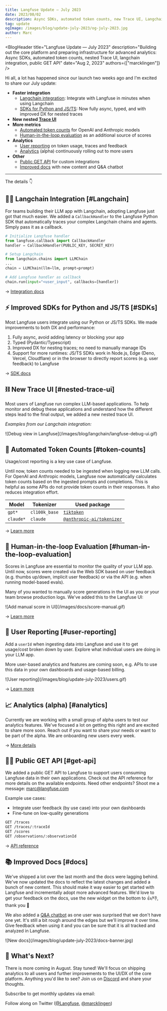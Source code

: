 ```yaml
---
title: Langfuse Update — July 2023
date: 2023/08/02
description: Async SDKs, automated token counts, new Trace UI, Langchain integration, public GET API, new reports, ...
tag: update
ogImage: /images/blog/update-july-2023/og-july-2023.jpg
author: Marc
---
```



<BlogHeader
  title="Langfuse Update — July 2023"
  description="Building out the core platform and preparing infrastructure for advanced analytics: Async SDKs, automated token counts, nested Trace UI, langchain integration, public GET API"
  date="Aug 2, 2023"
  authors={["marcklingen"]}
/>

Hi all, a lot has happened since our launch two weeks ago and I'm excited to share our July update:

- **Faster integration**
  - [Langchain integration](#langchain): Integrate with Langfuse in minutes when using Langchain
  - [SDKs for Python and JS/TS](#sdks): Now fully async, typed, and with improved DX for nested traces
- **New nested [Trace UI](#nested-trace-ui)**
- **More metrics**
  - [Automated token counts](#token-counts) for OpenAI and Anthropic models
  - [Human-in-the-loop evaluation](#human-in-the-loop-evaluation) as an additional source of scores
- **Analytics**
  - [User reporting](#user-reporting) on token usage, traces and feedback
  - [Analytics](#analytics) (alpha) continuously rolling out to more users
- **Other**
  - [Public GET API](#get-api) for custom integrations
  - [Improved docs](#docs) with new content and Q&A chatbot

---

The details 👇

## 🦜🔗 Langchain Integration [#Langchain]

For teams building their LLM app with Langchain, adopting Langfuse just got that much easier. We added a `CallbackHandler` to the Langfuse Python SDK that automatically traces your complex Langchain chains and agents. Simply pass it as a callback.

```python /callbacks=[handler]/
# Initialize Langfuse handler
from langfuse.callback import CallbackHandler
handler = CallbackHandler(PUBLIC_KEY, SECRET_KEY)

# Setup Langchain
from langchain.chains import LLMChain
...
chain = LLMChain(llm=llm, prompt=prompt)

# Add Langfuse handler as callback
chain.run(input="<user_input", callbacks=[handler])
```

→ [Integration docs](/docs/langchain)

## ⚡️ Improved SDKs for Python and JS/TS [#SDKs]

Most Langfuse users integrate using our Python or JS/TS SDKs. We made improvements to both DX and performance:

1. Fully async, avoid adding latency or blocking your app
2. Typed (Pydantic/Typescript)
3. Improved DX for nesting traces; no need to manually manage IDs
4. Support for more runtimes: JS/TS SDKs work in Node.js, Edge (Deno, Vercel, Cloudflare) or in the browser to directly report scores (e.g. user feedback) to Langfuse

→ [SDK docs](/docs/sdk)

## ⛓️ New Trace UI [#nested-trace-ui]

Most users of Langfuse run complex LLM-based applications. To help monitor and debug these applications and understand how the different steps lead to the final output, we added a new nested trace UI.

_Examples from our Langchain integration:_

<Frame>
  ![Debug view in Langfuse](/images/blog/langchain/langfuse-debug-ui.gif)
</Frame>

## 🧮 Automated Token Counts [#token-counts]

Usage/cost reporting is a key use case of Langfuse.

Until now, token counts needed to be ingested when logging new LLM calls. For OpenAI and Anthropic models, Langfuse now automatically calculates token counts based on the ingested prompts and completions. This is helpful as some APIs do not provide token counts in their responses. It also reduces integration effort.

| Model     | Tokenizer     | Used package                                                                       |
| --------- | ------------- | ---------------------------------------------------------------------------------- |
| `gpt*`    | `cl100k_base` | [`tiktoken`](https://www.npmjs.com/package/tiktoken)                               |
| `claude*` | `claude`      | [`@anthropic-ai/tokenizer`](https://www.npmjs.com/package/@anthropic-ai/tokenizer) |

→ [Learn more](/docs/model-usage-and-cost)

## 🌟 Human-in-the-loop Evaluation [#human-in-the-loop-evaluation]

Scores in Langfuse are essential to monitor the quality of your LLM app. Until now, scores were created via the Web SDK based on user feedback (e.g. thumbs up/down, implicit user feedback) or via the API (e.g. when running model-based evals).

Many of you wanted to manually score generations in the UI as you or your team browse production logs. We've added this to the Langfuse UI:

<Frame>![Add manual score in UI](/images/docs/score-manual.gif)</Frame>

→ [Learn more](/docs/scores)

## 👥 User Reporting [#user-reporting]

Add a `userId` when ingesting data into Langfuse and use it to get usage/cost broken down by user. Explore what individual users are doing in your LLM app.

More user-based analytics and features are coming soon, e.g. APIs to use this data in your own dashboards and usage-based billing.

<Frame>![User reporting](/images/blog/update-july-2023/users.gif)</Frame>

→ [Learn more](/docs/user-explorer)

## 📈 Analytics (alpha) [#analytics]

Currently we are working with a small group of alpha users to test our analytics features. We've focused a lot on getting this right and are excited to share more soon. Reach out if you want to share your needs or want to be part of the alpha. We are onboarding new users every week.

→ [More details](/docs/analytics)

## 👩‍💻 Public GET API [#get-api]

We added a public GET API to Langfuse to support users consuming Langfuse data in their own applications. Check out the API reference for more details on the available endpoints. Need other endpoints? Shoot me a message: marc@langfuse.com

Example use cases:

- Integrate user feedback (by use case) into your own dashboards
- Fine-tune on low-quality generations

```sh
GET /traces
GET /traces/:traceId
GET /scores
GET /observations/:observationId
```

→ [API reference](/docs/api)

## 📚 Improved Docs [#docs]

We've shipped a lot over the last month and the docs were lagging behind. We've now updated the docs to reflect the latest changes and added a bunch of new content. This should make it way easier to get started with Langfuse and incrementally adopt more advanced features. We'd love to get your feedback on the docs, use the new widget on the bottom to 👍/👎, thank you 🙏

We also added a [Q&A chatbot](/blog/qa-chatbot-for-langfuse-docs) as one user was surprised that we don't have one yet. It's still a bit rough around the edges but we'll improve it over time. Give feedback when using it and you can be sure that it is all tracked and analyzed in Langfuse.

<Frame>![New docs](/images/blog/update-july-2023/docs-banner.jpg)</Frame>

## 🚢 What's Next?

There is more coming in August. Stay tuned! We'll focus on shipping analytics to all users and further improvements to the UI/DX of the core platform. Anything you'd like to see? Join us on [Discord](/discord) and share your thoughts.


Subscribe to get monthly updates via email:

<ProductUpdateSignup source="Product update [July 2023]" className="mt-3" />

Follow along on Twitter ([@Langfuse](https://twitter.com/langfuse), [@marcklingen](https://twitter.com/marcklingen))


<Tweet id="1687153163332173838" />
